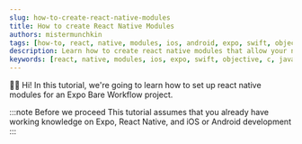 ```yaml
---
slug: how-to-create-react-native-modules
title: How to create React Native Modules
authors: mistermunchkin
tags: [how-to, react, native, modules, ios, android, expo, swift, objective, c, java]
description: Learn how to create react native modules that allow your native Swift/Objective C and Java code to communicate with your React Native code.
keywords: [react, native, modules, ios, expo, swift, objective, c, java]
---
```


🖖🏽 Hi! In this tutorial, we're going to learn how to set up react native modules for an Expo Bare Workflow project.

:::note Before we proceed
This tutorial assumes that you already have working knowledge on Expo, React Native, and iOS or Android development
:::


